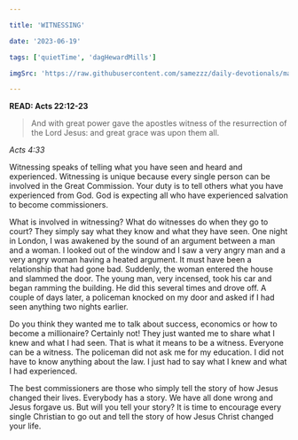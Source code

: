 ```yaml
---

title: 'WITNESSING'

date: '2023-06-19'

tags: ['quietTime', 'dagHewardMills']

imgSrc: 'https://raw.githubusercontent.com/samezzz/daily-devotionals/main/images/evangelist-dag.jpg'

---
```




**READ: Acts 22:12-23**

>And with great power gave the apostles witness of the resurrection of the Lord Jesus: and great grace was upon them all. 

*Acts 4:33*

Witnessing speaks of telling what you have seen and heard and experienced. Witnessing is unique because every single person can be involved in the Great Commission. Your duty is to tell others what you have experienced from God. God is expecting all who have experienced salvation to become commissioners. 

What is involved in witnessing? What do witnesses do when they go to court? They simply say what they know and what they have seen. One night in London, I was awakened by the sound of an argument between a man and a woman. I looked out of the window and I saw a very angry man and a very angry woman having a heated argument. It must have been a relationship that had gone bad. Suddenly, the woman entered the house and slammed the door. The young man, very incensed, took his car and began ramming the building. He did this several times and drove off. A couple of days later, a policeman knocked on my door and asked if I had seen anything two nights earlier.

Do you think they wanted me to talk about success, economics or how to become a millionaire? Certainly not! They just wanted me to share what I knew and what I had seen. That is what it means to be a witness. Everyone can be a witness. The policeman did not ask me for my education. I did not have to know anything about the law. I just had to say what I knew and what I had experienced. 

The best commissioners are those who simply tell the story of how Jesus changed their lives. Everybody has a story. We have all done wrong and Jesus forgave us. But will you tell your story? It is time to encourage every single Christian to go out and tell the story of how Jesus Christ changed your life. 
